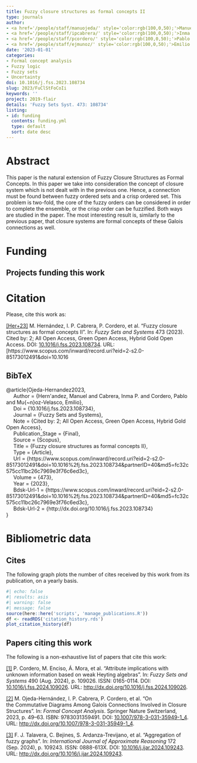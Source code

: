 ```yaml
---
title: Fuzzy closure structures as formal concepts II
type: journals
author:
- <a href='/people/staff/manuojeda/' style='color:rgb(100,0,50);'>Manuel Ojeda Hernández</a>
- <a href='/people/staff/ipcabrera/' style='color:rgb(100,0,50);'>Inma P. Cabrera</a>
- <a href='/people/staff/pcordero/' style='color:rgb(100,0,50);'>Pablo Cordero</a>
- <a href='/people/staff/ejmunoz/' style='color:rgb(100,0,50);'>Emilio Muñoz Velasco</a>
date: '2023-01-01'
categories:
- Formal concept analysis
- Fuzzy logic
- Fuzzy sets
- Uncertainty
doi: 10.1016/j.fss.2023.108734
slug: 2023/FuClStFoCoIi
keywords: ''
project: 2019-flair
details: 'Fuzzy Sets Syst. 473: 108734'
listing:
- id: funding
  contents: funding.yml
  type: default
  sort: date desc
---
```





# Abstract

This paper is the natural extension of Fuzzy Closure Structures as Formal Concepts. In this paper we take into consideration the concept of closure system which is not dealt with in the previous one. Hence, a connection must be found between fuzzy ordered sets and a crisp ordered set. This problem is two-fold, the core of the fuzzy orders can be considered in order to complete the ensemble, or the crisp order can be fuzzified. Both ways are studied in the paper. The most interesting result is, similarly to the previous paper, that closure systems are formal concepts of these Galois connections as well.


# Funding
::: {.callout-note appearance='minimal' collapse=false}
## Projects funding this work

:::{#funding}
:::
:::








# Citation
Please, cite this work as:


<a name=bib-Ojeda-Hernandez2023></a>[[Her+23]](#cite-Ojeda-Hernandez2023) M. Hernández, I. P. Cabrera, P. Cordero, et al. “Fuzzy closure structures as formal concepts II”. In: _Fuzzy Sets and Systems_ 473 (2023). Cited by: 2; All Open Access, Green Open Access, Hybrid Gold Open Access. DOI: [10.1016/j.fss.2023.108734](https://doi.org/10.1016%2Fj.fss.2023.108734). URL: [https://www.scopus.com/inward/record.uri?eid=2-s2.0-85173012491&doi=10.1016

::: {.callout-note appearance="minimal" collapse=true}

## BibTeX

@article{Ojeda-Hernandez2023,<br>&nbsp;&nbsp;&nbsp;&nbsp;	Author = {Hern\'andez, Manuel and Cabrera, Inma P. and Cordero, Pablo and Mu{\~n}oz-Velasco, Emilio},<br>&nbsp;&nbsp;&nbsp;&nbsp;	Doi = {10.1016/j.fss.2023.108734},<br>&nbsp;&nbsp;&nbsp;&nbsp;	Journal = {Fuzzy Sets and Systems},<br>&nbsp;&nbsp;&nbsp;&nbsp;	Note = {Cited by: 2; All Open Access, Green Open Access, Hybrid Gold Open Access},<br>&nbsp;&nbsp;&nbsp;&nbsp;	Publication_Stage = {Final},<br>&nbsp;&nbsp;&nbsp;&nbsp;	Source = {Scopus},<br>&nbsp;&nbsp;&nbsp;&nbsp;	Title = {Fuzzy closure structures as formal concepts II},<br>&nbsp;&nbsp;&nbsp;&nbsp;	Type = {Article},<br>&nbsp;&nbsp;&nbsp;&nbsp;	Url = {https://www.scopus.com/inward/record.uri?eid=2-s2.0-85173012491&doi=10.1016%2fj.fss.2023.108734&partnerID=40&md5=fc32c575cc11bc26c7969e3f76c6ed3c},<br>&nbsp;&nbsp;&nbsp;&nbsp;	Volume = {473},<br>&nbsp;&nbsp;&nbsp;&nbsp;	Year = {2023},<br>&nbsp;&nbsp;&nbsp;&nbsp;	Bdsk-Url-1 = {https://www.scopus.com/inward/record.uri?eid=2-s2.0-85173012491&doi=10.1016%2fj.fss.2023.108734&partnerID=40&md5=fc32c575cc11bc26c7969e3f76c6ed3c},<br>&nbsp;&nbsp;&nbsp;&nbsp;	Bdsk-Url-2 = {http://dx.doi.org/10.1016/j.fss.2023.108734}<br>}

:::



# Bibliometric data

## Cites

The following graph plots the number of cites received by this work from its publication, on a yearly basis.

```r
#| echo: false
#| results: asis
#| warning: false
#| message: false
source(here::here('scripts', 'manage_publications.R'))
df <- readRDS('citation_history.rds')
plot_citation_history(df)
```



## Papers citing this work

The following is a non-exhaustive list of papers that cite this work:


<a name=bib-Cordero_2024></a>[[1]](#cite-Cordero_2024) P. Cordero, M. Enciso, Á. Mora, et al. “Attribute implications with unknown information based on weak Heyting algebras”. In: _Fuzzy Sets and Systems_ 490 (Aug. 2024), p. 109026. ISSN: 0165-0114. DOI: [10.1016/j.fss.2024.109026](https://doi.org/10.1016%2Fj.fss.2024.109026). URL: [http://dx.doi.org/10.1016/j.fss.2024.109026](http://dx.doi.org/10.1016/j.fss.2024.109026).

<a name=bib-Ojeda_Hern_ndez_2023></a>[[2]](#cite-Ojeda_Hern_ndez_2023) M. Ojeda-Hernández, I. P. Cabrera, P. Cordero, et al. “On the Commutative Diagrams Among Galois Connections Involved in Closure Structures”. In: _Formal Concept Analysis_. Springer Nature Switzerland, 2023, p. 49–63. ISBN: 9783031359491. DOI: [10.1007/978-3-031-35949-1_4](https://doi.org/10.1007%2F978-3-031-35949-1_4). URL: [http://dx.doi.org/10.1007/978-3-031-35949-1_4](http://dx.doi.org/10.1007/978-3-031-35949-1_4).

<a name=bib-Talavera_2024></a>[[3]](#cite-Talavera_2024) F. J. Talavera, C. Bejines, S. Ardanza-Trevijano, et al. “Aggregation of fuzzy graphs”. In: _International Journal of Approximate Reasoning_ 172 (Sep. 2024), p. 109243. ISSN: 0888-613X. DOI: [10.1016/j.ijar.2024.109243](https://doi.org/10.1016%2Fj.ijar.2024.109243). URL: [http://dx.doi.org/10.1016/j.ijar.2024.109243](http://dx.doi.org/10.1016/j.ijar.2024.109243).


